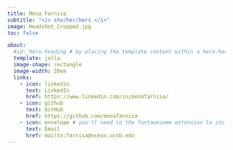 ```yaml
---
title: Mona Farnisa
subtitle: "<i> she/her/hers </i>"
image: Headshot_Cropped.jpg
toc: false

about: 
  #id: hero-heading # by placing the template content within a hero-heading block,
  template: jolla
  image-shape: rectangle
  image-width: 20em
  links:
    - icon: linkedin
      text: LinkedIn
      href: https://www.linkedin.com/in/monafarnisa/
    - icon: github
      text: GitHub
      href: https://github.com/monafarnisa
    - icon: envelope # you'll need to the fontawesome extension to include icons: https://github.com/quarto-ext/fontawesome
      text: Email
      href: mailto:farnisa@nceas.ucsb.edu
---
```

